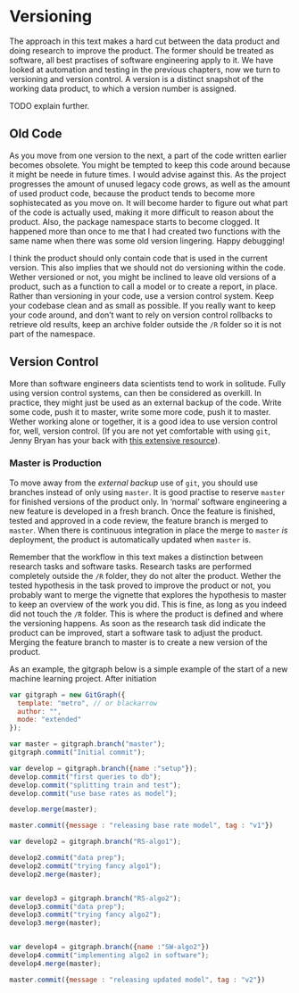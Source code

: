 # Versioning

The approach in this text makes a hard cut between the data product and doing research to improve the product.
The former should be treated as software, all best practises of software engineering apply to it.
We have looked at automation and testing in the previous chapters, now we turn to versioning and version control.
A version is a distinct snapshot of the working data product, to which a version number is assigned.

TODO explain further.

## Old Code

As you move from one version to the next, a part of the code written earlier becomes obsolete.
You might be tempted to keep this code around because it might be neede in future times.
I would advise against this.
As the project progresses the amount of unused legacy code grows, as well as the amount of used product code, because the product tends to become more sophistecated as you move on.
It will become harder to figure out what part of the code is actually used, making it more difficult to reason about the product.
Also, the package namespace starts to become clogged.
It happened more than once to me that I had created two functions with the same name when there was some old version lingering.
Happy debugging!

I think the product should only contain code that is used in the current version. 
This also implies that we should not do versioning within the code.
Wether versioned or not, you might be inclined to leave old versions of a product, such as a function to call a model or to create a report, in place.
Rather than versioning in your code, use a version control system.
Keep your codebase clean and as small as possible.
If you really want to keep your code around, and don't want to rely on version control rollbacks to retrieve old results, keep an archive folder outside the `/R` folder so it is not part of the namespace.

## Version Control

More than software engineers data scientists tend to work in solitude.
Fully using version control systems, can then be considered as overkill.
In practice, they might just be used as an external backup of the code.
Write some code, push it to master, write some more code, push it to master.
Wether working alone or together, it is a good idea to use version control for, well, version control.
(If you are not yet comfortable with using `git`, Jenny Bryan has your back with [this extensive resource](https://happygitwithr.com/)).

### Master is Production

To move away from the *external backup* use of `git`, you should use branches instead of only using `master`.
It is good practise to reserve `master` for finished versions of the product only.
In 'normal' software engineering a new feature is developed in a fresh branch.
Once the feature is finished, tested and approved in a code review, the feature branch is merged to `master`.
When there is continuous integration in place the merge to `master` *is* deployment, the product is automatically updated when `master` is.

Remember that the workflow in this text makes a distinction between research tasks and software tasks.
Research tasks are performed completely outside the `/R` folder, they do not alter the product.
Wether the tested hypothesis in the task proved to improve the product or not, you probably want to merge the vignette that explores the hypothesis to master to keep an overview of the work you did.
This is fine, as long as you indeed did not touch the `/R` folder. 
This is where the product is defined and where the versioning happens.
As soon as the research task did indicate the product can be improved, start a software task to adjust the product.
Merging the feature branch to master is to create a new version of the product. 

As an example, the gitgraph below is a simple example of the start of a new machine learning project.
After initiation 

<script src="https://cdnjs.cloudflare.com/ajax/libs/gitgraph.js/1.11.4/gitgraph.min.js"></script>
<canvas id="gitGraph"></canvas>
```js
var gitgraph = new GitGraph({
  template: "metro", // or blackarrow
  author: "",
  mode: "extended" 
});

var master = gitgraph.branch("master");
gitgraph.commit("Initial commit"); 

var develop = gitgraph.branch({name :"setup"});
develop.commit("first queries to db");
develop.commit("splitting train and test");
develop.commit("use base rates as model");

develop.merge(master);

master.commit({message : "releasing base rate model", tag : "v1"})

var develop2 = gitgraph.branch("RS-algo1");

develop2.commit("data prep");
develop2.commit("trying fancy algo1");
develop2.merge(master);


var develop3 = gitgraph.branch("RS-algo2"); 
develop3.commit("data prep");
develop3.commit("trying fancy algo2");
develop3.merge(master);


var develop4 = gitgraph.branch({name :"SW-algo2"})
develop4.commit("implementing algo2 in software");
develop4.merge(master);

master.commit({message : "releasing updated model", tag : "v2"})
```
